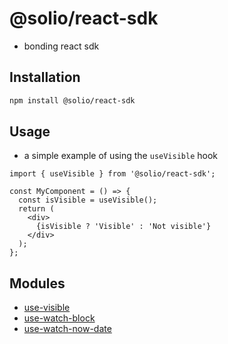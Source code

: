 # @solio/react-sdk

- bonding react sdk

## Installation

```bash npm2yarn
npm install @solio/react-sdk
```

## Usage

- a simple example of using the `useVisible` hook

```tsx
import { useVisible } from '@solio/react-sdk';

const MyComponent = () => {
  const isVisible = useVisible();
  return (
    <div>
      {isVisible ? 'Visible' : 'Not visible'}
    </div>
  );
};
```

## Modules

- [use-visible](react-sdk/use-visible.mdx)
- [use-watch-block](react-sdk/use-watch-block.mdx)
- [use-watch-now-date](react-sdk/use-watch-now-date.mdx)

